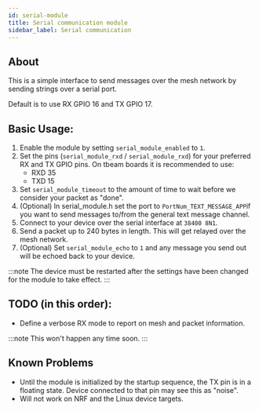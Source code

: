 ```yaml
---
id: serial-module
title: Serial communication module
sidebar_label: Serial communication
---
```


## About

This is a simple interface to send messages over the mesh network by sending strings over a serial port.

Default is to use RX GPIO 16 and TX GPIO 17.

## Basic Usage:

1. Enable the module by setting `serial_module_enabled` to `1`.
2. Set the pins (`serial_module_rxd` / `serial_module_rxd`) for your preferred RX and TX GPIO pins. On tbeam boards it is recommended to use:
   - RXD 35
   - TXD 15
3. Set `serial_module_timeout` to the amount of time to wait before we consider your packet as "done".
4. (Optional) In serial_module.h set the port to `PortNum_TEXT_MESSAGE_APP`if you want to send messages to/from the general text message channel.
5. Connect to your device over the serial interface at `38400 8N1`.
6. Send a packet up to 240 bytes in length. This will get relayed over the mesh network.
7. (Optional) Set `serial_module_echo` to `1` and any message you send out will be echoed back to your device.

:::note
The device must be restarted after the settings have been changed for the module to take effect.
:::

## TODO (in this order):

- Define a verbose RX mode to report on mesh and packet information.

:::note
This won't happen any time soon.
:::

## Known Problems

- Until the module is initialized by the startup sequence, the TX pin is in a floating state. Device connected to that pin may see this as "noise".
- Will not work on NRF and the Linux device targets.
